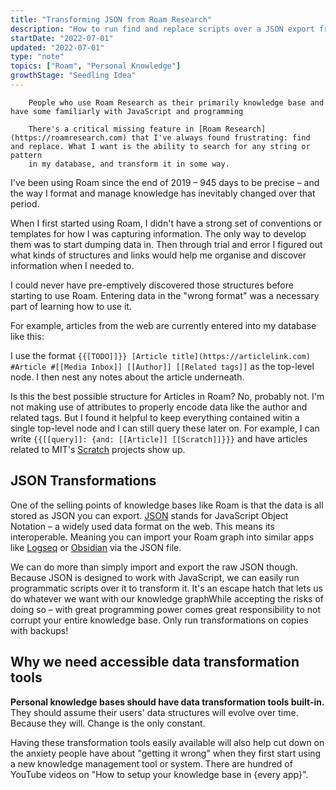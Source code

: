 ```yaml
---
title: "Transforming JSON from Roam Research"
description: "How to run find and replace scripts over a JSON export from Roam Research"
startDate: "2022-07-01"
updated: "2022-07-01"
type: "note"
topics: ["Roam", "Personal Knowledge"]
growthStage: "Seedling Idea"
---
```


<AssumedAudience >

		People who use Roam Research as their primarily knowledge base and have some familiarly with JavaScript and programming

</AssumedAudience >

<Spacer size = "small" />

<IntroParagraph >

		There's a critical missing feature in [Roam Research](https://roamresearch.com) that I've always found frustrating: find and replace. What I want is the ability to search for any string or pattern
		in my database, and transform it in some way.

</IntroParagraph >

I've been using Roam since the end of 2019 – 945 days to be precise – and the way I format and manage knowledge has inevitably changed over that period.

When I first started using Roam, I didn't have a strong set of conventions or templates for how I was capturing information. The only way to develop them was to start dumping data in. Then through trial and error I figured out what kinds of structures and links would help me organise and discover information when I needed to.

I could never have pre-emptively discovered those structures before starting to use Roam. Entering data in the "wrong format" was a necessary part of learning how to use it.

For example, articles from the web are currently entered into my database like this:

<ImageFrame
		margin = "0 auto 1rem"
		width = "600px"
		src = "https://res.cloudinary.com/dxj9qr5gj/image/upload/c_scale,f_auto,q_auto:good,w_800/v1656688074/maggieappleton.com/notes/transform-roam/roam-article-format_dufiw1.png"
		alt = ""
/>

I use the format `{{[TODO]]}} [Article title](https://articlelink.com) #Article #[[Media Inbox]] [[Author]] [[Related tags]]` as the top-level node. I then nest any notes about the article underneath.

Is this the best possible structure for Articles in Roam? No, probably not. I'm not making use of attributes to properly encode data like the author and related tags. But I found it helpful to keep everything contained witin a single top-level node and I can still query these later on. For example, I can write `{{[[query]]: {and: [[Article]] [[Scratch]]}}}` and have articles related to MIT's [Scratch](https://scratch.mit.edu/) projects show up.

## JSON Transformations

One of the selling points of knowledge bases like Roam is that the data is all stored as JSON you can export. [JSON](https://en.wikipedia.org/wiki/JSON) stands for JavaScript Object Notation – a widely used data format on the web. This means its interoperable. Meaning you can import your Roam graph into similar apps like [Logseq](https://logseq.com/) or [Obsidian](https://obsidian.md/) via the JSON file.

We can do more than simply import and export the raw JSON though. Because JSON is designed to work with JavaScript, we can easily run programmatic scripts over it to transform it. It's an escape hatch that lets us do whatever we want with our knowledge graph<Footnote idName={1}>While accepting the risks of doing so – with great programming power comes great responsibility to not corrupt your entire knowledge base. Only run transformations on copies with backups!</Footnote>

## Why we need accessible data transformation tools

**Personal knowledge bases should have data transformation tools built-in.** They should assume their users' data structures will evolve over time. Because they will. Change is the only constant.

Having these transformation tools easily available will also help cut down on the anxiety people have about "getting it wrong" when they first start using a new knowledge management tool or system. There are hundred of YouTube videos on "How to setup your knowledge base in {every app}".
